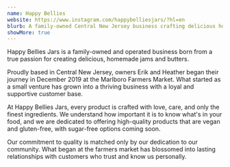 ```yaml
---
name: Happy Bellies
website: https://www.instagram.com/happybelliesjars/?hl=en
blurb: A family-owned Central New Jersey business crafting delicious homemade jams and butters with the finest ingredients, offering vegan and gluten-free options while maintaining strong community connections since 2019.
showMore: true
---
```


Happy Bellies Jars is a family-owned and operated business born from a true passion for creating delicious, homemade jams and butters.

Proudly based in Central New Jersey, owners Erik and Heather began their journey in December 2019 at the Marlboro Farmers Market. What started as a small venture has grown into a thriving business with a loyal and supportive customer base.

At Happy Bellies Jars, every product is crafted with love, care, and only the finest ingredients. We understand how important it is to know what's in your food, and we are dedicated to offering high-quality products that are vegan and gluten-free, with sugar-free options coming soon.

Our commitment to quality is matched only by our dedication to our community. What began at the farmers market has blossomed into lasting relationships with customers who trust and know us personally.